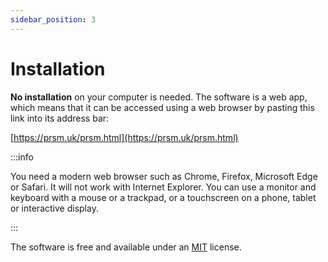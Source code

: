 ```yaml
---
sidebar_position: 3
---
```

# Installation

**No installation** on your computer is needed.  The software is a web app, which means that it can be accessed using a web browser by pasting this link into its address bar:

[https://prsm.uk/prsm.html](https://prsm.uk/prsm.html)

:::info

You need a modern web browser such as Chrome, Firefox, Microsoft Edge or Safari.  It will not work with Internet Explorer. You can use a monitor and keyboard with a mouse or a trackpad, or a touchscreen on a phone, tablet or interactive display.

:::

The software is free and available under an [MIT](https://choosealicense.com/licenses/mit/) license.
